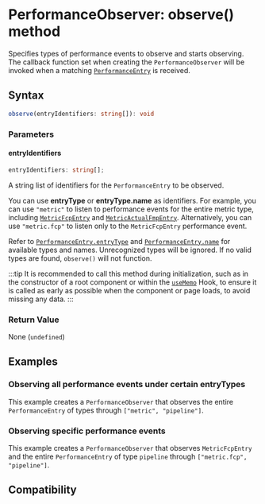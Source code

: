 
# PerformanceObserver: observe() method

Specifies types of performance events to observe and starts observing. The callback function set when creating the `PerformanceObserver` will be invoked when a matching
[`PerformanceEntry`](/api/lynx-api/performance-api/performance-entry) is received.

## Syntax

```ts
observe(entryIdentifiers: string[]): void
```

### Parameters

#### entryIdentifiers

```ts
entryIdentifiers: string[];
```

A string list of identifiers for the `PerformanceEntry` to be observed.

You can use **entryType** or **entryType.name** as identifiers. For example, you can use `"metric"` to listen to performance events for the entire metric type,
including [`MetricFcpEntry`](/api/lynx-api/performance-api/performance-entry/metric-fcp-entry) and [`MetricActualFmpEntry`](/api/lynx-api/performance-api/performance-entry/metric-actual-fmp-entry). Alternatively, you can use `"metric.fcp"` to listen only to the `MetricFcpEntry` performance event.

Refer to [`PerformanceEntry.entryType`](/api/lynx-api/performance-api/performance-entry#entryType) and [`PerformanceEntry.name`](/api/lynx-api/performance-api/performance-entry#name) for available types
and names. Unrecognized types will be ignored. If no valid types are found, `observe()` will not function.

:::tip
It is recommended to call this method during initialization, such as in the constructor of a root component or within the [`useMemo`](/api/react/Function.useMemo) Hook,
to ensure it is called as early as possible when the component or page loads, to avoid missing any data.
:::

### Return Value

None (`undefined`)

## Examples

### Observing all performance events under certain entryTypes

This example creates a `PerformanceObserver` that observes the entire `PerformanceEntry` of types through `["metric", "pipeline"]`.


<Go
  example="performance-api"
  defaultFile="src/performance_observer_observe/index.tsx"
  defaultEntryFile="dist/PerformanceObserverObserve.lynx.bundle"
  img="https://lf-lynx.tiktok-cdns.com/obj/lynx-artifacts-oss-sg/lynx-website/assets/doc/performance-observer-observe-demo.jpeg"
  entry="src/performance_observer_observe"
  highlight="{12-38}"
/>

### Observing specific performance events

This example creates a `PerformanceObserver` that observes `MetricFcpEntry` and the entire `PerformanceEntry` of type `pipeline` through `["metric.fcp", "pipeline"]`.

<Go
  example="performance-api"
  defaultFile="src/performance_observer_observe/index.tsx"
  defaultEntryFile="dist/PerformanceObserverObserve.lynx.bundle"
  img="https://lf-lynx.tiktok-cdns.com/obj/lynx-artifacts-oss-sg/lynx-website/assets/doc/performance-observer-observe-demo.jpeg"
  entry="src/performance_observer_observe"
  highlight="{42-61}"
/>

## Compatibility


<LegacyCompatTable metadata="lynx-api/performance-api/performance-observer/observe" />

